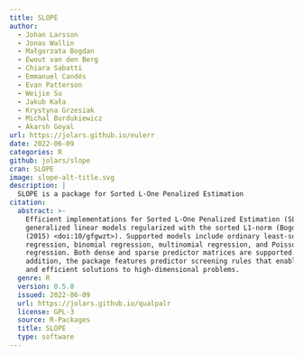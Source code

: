 ```yaml
---
title: SLOPE
author:
  - Johan Larsson
  - Jonas Wallin
  - Małgorzata Bogdan
  - Ewout van den Berg
  - Chiara Sabatti
  - Emmanuel Candés
  - Evan Patterson
  - Weijie Su
  - Jakub Kała
  - Krystyna Grzesiak
  - Michal Burdukiewicz
  - Akarsh Goyal
url: https://jolars.github.io/eulerr
date: 2022-06-09
categories: R
github: jolars/slope
cran: SLOPE
image: slope-alt-title.svg
description: |
  SLOPE is a package for Sorted L-One Penalized Estimation
citation:
  abstract: >-
    Efficient implementations for Sorted L-One Penalized Estimation (SLOPE):
    generalized linear models regularized with the sorted L1-norm (Bogdan et al.
    (2015) <doi:10/gfgwzt>). Supported models include ordinary least-squares
    regression, binomial regression, multinomial regression, and Poisson
    regression. Both dense and sparse predictor matrices are supported. In
    addition, the package features predictor screening rules that enable fast
    and efficient solutions to high-dimensional problems.
  genre: R
  version: 0.5.0
  issued: 2022-06-09
  url: https://jolars.github.io/qualpalr
  license: GPL-3
  source: R-Packages
  title: SLOPE
  type: software
---
```


